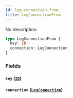```yaml
---
id: leg-connection-from
title: LegConnectionFrom
---
```


No description

```graphql
type LegConnectionFrom {
  key: ID
  connection: LegConnection
}
```

### Fields

#### `key` ([`ID`](/v1/scalars/id))

#### `connection` ([`LegConnection`](/v1/objects/leg-connection))
